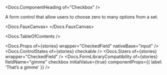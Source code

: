 


<Meta of={stories} />

<Docs.ComponentHeading of="Checkbox" />

A form control that allow users to choose zero to many options from a set.

<Docs.FauxCanvas>
  <Checkbox label="Don’t not opt out of my newsletter 😈" />
</Docs.FauxCanvas>

<Docs.TableOfContents />

<Docs.Props of={stories} wrapper="CheckedField" nativeBase="input" />
<Docs.ControlStates of={stories} checkable />
<Docs.Sizers of={stories} wrapper="CheckedField" />
<Docs.FormLibraryCompatibility
  of={stories}
  fieldName="gimme"
  checkbox
  initialValue={true}
  componentProps={{ label: 'That’s a gimme' }}
/>
